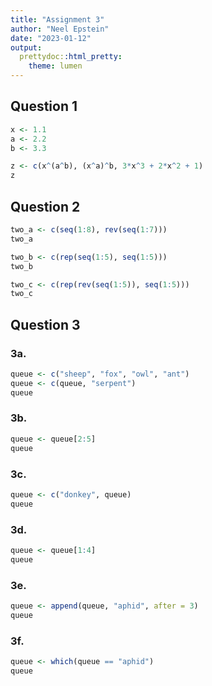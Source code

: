 ```yaml
---
title: "Assignment 3"
author: "Neel Epstein"
date: "2023-01-12"
output:  
  prettydoc::html_pretty:
    theme: lumen
---
```


## Question 1

```r
x <- 1.1
a <- 2.2
b <- 3.3
```

```r
z <- c(x^(a^b), (x^a)^b, 3*x^3 + 2*x^2 + 1)
z
```

## Question 2

```r
two_a <- c(seq(1:8), rev(seq(1:7)))
two_a

two_b <- c(rep(seq(1:5), seq(1:5)))
two_b

two_c <- c(rep(rev(seq(1:5)), seq(1:5)))
two_c
```

## Question 3  

### 3a.  
```r
queue <- c("sheep", "fox", "owl", "ant")
queue <- c(queue, "serpent")
queue
```

### 3b.  
```r
queue <- queue[2:5]
queue
```

### 3c.  
```r
queue <- c("donkey", queue)
queue
```

### 3d.  
```r
queue <- queue[1:4]
queue
```

### 3e.  
```r
queue <- append(queue, "aphid", after = 3)
queue
```

### 3f.  
```r
queue <- which(queue == "aphid")
queue
```
